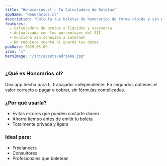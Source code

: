 ```yaml
---
title: "Honorarios.cl – Tu Calculadora de Boletas"
appName: "Honorarios.cl"
description: "Calcula tus boletas de honorarios de forma rápida y sin errores. Ideal para freelancers chilenos."
features:
  - Calculadora de brutos a líquidos y viceversa
  - Actualizada con los porcentajes del SII
  - Funciona sin conexión a internet
  - No requiere cuenta ni guarda tus datos
pubDate: 2025-05-09
icon: "1"
heroImage: "/src/assets/adriana.jpg"
---
```


### ¿Qué es Honorarios.cl?

Una app hecha para ti, trabajador independiente. En segundos obtienes el valor correcto a pagar o cobrar, sin fórmulas complicadas.

### ¿Por qué usarla?

- Evitas errores que pueden costarte dinero
- Ahorra tiempo antes de emitir tu boleta
- Totalmente privada y ligera

### Ideal para:

- Freelancers
- Consultores
- Profesionales que boletean
